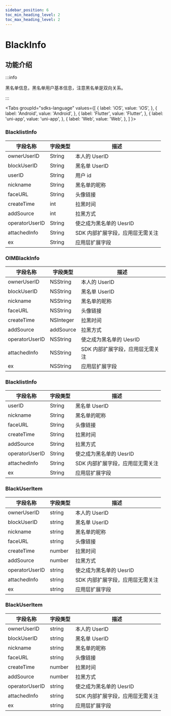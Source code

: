 ```yaml
---
sidebar_position: 6
toc_min_heading_level: 2
toc_max_heading_level: 2
---
```


# BlackInfo

## 功能介绍

:::info

黑名单信息，黑名单用户基本信息，注意黑名单是双向关系。

:::

<Tabs
groupId="sdks-language"
values={[
{ label: 'iOS', value: 'iOS', },
{ label: 'Android', value: 'Android', },
{ label: 'Flutter', value: 'Flutter', },
{ label: 'uni-app', value: 'uni-app', },
{ label: 'Web', value: 'Web', },
]
}>

<TabItem value="Flutter">

### BlacklistInfo

| 字段名称       | 字段类型 | 描述                             |
| -------------- | -------- | -------------------------------- |
| ownerUserID    | String  | 本人的 UserID                    |
| blockUserID    | String  | 黑名单 UserID                    |
| userID         | String   | 用户 id                          |
| nickname       | String   | 黑名单的昵称                     |
| faceURL        | String   | 头像链接                         |
| createTime     | int      | 拉黑时间                         |
| addSource      | int      | 拉黑方式                         |
| operatorUserID | String   | 使之成为黑名单的 UesrID          |
| attachedInfo   | String   | SDK 内部扩展字段，应用层无需关注 |
| ex             | String   | 应用层扩展字段                   |

</TabItem>

<TabItem value="iOS">

### OIMBlackInfo

| 字段名称       | 字段类型  | 描述                             |
| -------------- | --------- | -------------------------------- |
| ownerUserID    | NSString  | 本人的 UserID                    |
| blockUserID    | NSString  | 黑名单 UserID                    |
| nickname       | NSString  | 黑名单的昵称                     |
| faceURL        | NSString  | 头像链接                         |
| createTime     | NSInteger | 拉黑时间                         |
| addSource      | addSource | 拉黑方式                         |
| operatorUserID | NSString  | 使之成为黑名单的 UesrID          |
| attachedInfo   | NSString  | SDK 内部扩展字段，应用层无需关注 |
| ex             | NSString  | 应用层扩展字段                   |

</TabItem>

<TabItem value="Android">

### BlacklistInfo

| 字段名称       | 字段类型 | 描述                             |
| -------------- | -------- | -------------------------------- |
| userID         | String   | 黑名单 UserID                    |
| nickname       | String   | 黑名单的昵称                     |
| faceURL        | String   | 头像链接                         |
| createTime     | String   | 拉黑时间                         |
| addSource      | String   | 拉黑方式                         |
| operatorUserID | String   | 使之成为黑名单的 UesrID          |
| attachedInfo   | String   | SDK 内部扩展字段，应用层无需关注 |
| ex             | String   | 应用层扩展字段                   |

</TabItem>

<TabItem value="Web">

### BlackUserItem

| 字段名称       | 字段类型 | 描述                             |
| -------------- | -------- | -------------------------------- |
| ownerUserID    | string   | 本人的 UserID                    |
| blockUserID    | string   | 黑名单 UserID                    |
| nickname       | string   | 黑名单的昵称                     |
| faceURL        | string   | 头像链接                         |
| createTime     | number   | 拉黑时间                         |
| addSource      | number   | 拉黑方式                         |
| operatorUserID | string   | 使之成为黑名单的 UesrID          |
| attachedInfo   | string   | SDK 内部扩展字段，应用层无需关注 |
| ex             | string   | 应用层扩展字段                   |

</TabItem>

<TabItem value="uni-app">

### BlackUserItem

| 字段名称       | 字段类型 | 描述                             |
| -------------- | -------- | -------------------------------- |
| ownerUserID    | string   | 本人的 UserID                    |
| blockUserID    | string   | 黑名单 UserID                    |
| nickname       | string   | 黑名单的昵称                     |
| faceURL        | string   | 头像链接                         |
| createTime     | number   | 拉黑时间                         |
| addSource      | number   | 拉黑方式                         |
| operatorUserID | string   | 使之成为黑名单的 UesrID          |
| attachedInfo   | string   | SDK 内部扩展字段，应用层无需关注 |
| ex             | string   | 应用层扩展字段                   |

</TabItem>

</Tabs>
